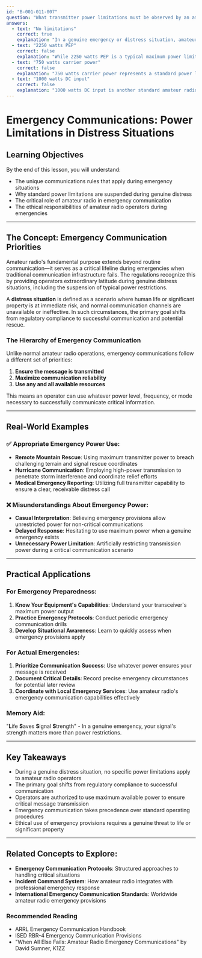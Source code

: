 ```yaml
---
id: "B-001-011-007"
question: "What transmitter power limitations must be observed by an amateur radio operator in distress?"
answers:
  - text: "No limitations"
    correct: true
    explanation: "In a genuine emergency or distress situation, amateur radio operators are permitted to use whatever power is necessary to communicate and request assistance. This emergency exception allows operators to prioritize life-saving communication over normal power restrictions, recognizing that successful communication might be critically dependent on using maximum available power to overcome challenging propagation or signal path obstacles."
  - text: "2250 watts PEP"
    correct: false
    explanation: "While 2250 watts PEP is a typical maximum power limit for some amateur radio bands, this is a standard operating power limitation, not an emergency provision. During an actual distress situation, operators are not constrained to this specific power level if higher power might improve their ability to communicate and seek help."
  - text: "750 watts carrier power"
    correct: false
    explanation: "750 watts carrier power represents a standard power limitation for certain amateur radio operations, but this is not the relevant constraint during a genuine emergency. In a true distress scenario, operators are authorized to exceed typical power limitations to ensure communication of critical safety information."
  - text: "1000 watts DC input"
    correct: false
    explanation: "1000 watts DC input is another standard amateur radio power limitation, typically applied during normal operations. However, this restriction does not apply when an operator is in a genuine emergency situation where maximum communication effectiveness is paramount."
---
```


# Emergency Communications: Power Limitations in Distress Situations

## Learning Objectives
By the end of this lesson, you will understand:
- The unique communications rules that apply during emergency situations
- Why standard power limitations are suspended during genuine distress
- The critical role of amateur radio in emergency communication
- The ethical responsibilities of amateur radio operators during emergencies

---

## The Concept: Emergency Communication Priorities

Amateur radio's fundamental purpose extends beyond routine communication—it serves as a critical lifeline during emergencies when traditional communication infrastructure fails. The regulations recognize this by providing operators extraordinary latitude during genuine distress situations, including the suspension of typical power restrictions.

A **distress situation** is defined as a scenario where human life or significant property is at immediate risk, and normal communication channels are unavailable or ineffective. In such circumstances, the primary goal shifts from regulatory compliance to successful communication and potential rescue.

### The Hierarchy of Emergency Communication

Unlike normal amateur radio operations, emergency communications follow a different set of priorities:
1. **Ensure the message is transmitted**
2. **Maximize communication reliability**
3. **Use any and all available resources**

This means an operator can use whatever power level, frequency, or mode necessary to successfully communicate critical information.

---

## Real-World Examples

### ✅ Appropriate Emergency Power Use:
- **Remote Mountain Rescue**: Using maximum transmitter power to breach challenging terrain and signal rescue coordinates
- **Hurricane Communication**: Employing high-power transmission to penetrate storm interference and coordinate relief efforts
- **Medical Emergency Reporting**: Utilizing full transmitter capability to ensure a clear, receivable distress call

### ❌ Misunderstandings About Emergency Power:
- **Casual Interpretation**: Believing emergency provisions allow unrestricted power for non-critical communications
- **Delayed Response**: Hesitating to use maximum power when a genuine emergency exists
- **Unnecessary Power Limitation**: Artificially restricting transmission power during a critical communication scenario

---

## Practical Applications

### For Emergency Preparedness:
1. **Know Your Equipment's Capabilities**: Understand your transceiver's maximum power output
2. **Practice Emergency Protocols**: Conduct periodic emergency communication drills
3. **Develop Situational Awareness**: Learn to quickly assess when emergency provisions apply

### For Actual Emergencies:
1. **Prioritize Communication Success**: Use whatever power ensures your message is received
2. **Document Critical Details**: Record precise emergency circumstances for potential later review
3. **Coordinate with Local Emergency Services**: Use amateur radio's emergency communication capabilities effectively

### Memory Aid:
"**L**ife **S**aves **S**ignal **S**trength" - In a genuine emergency, your signal's strength matters more than power restrictions.

---

## Key Takeaways

- During a genuine distress situation, no specific power limitations apply to amateur radio operators
- The primary goal shifts from regulatory compliance to successful communication
- Operators are authorized to use maximum available power to ensure critical message transmission
- Emergency communication takes precedence over standard operating procedures
- Ethical use of emergency provisions requires a genuine threat to life or significant property

---

## Related Concepts to Explore:
- **Emergency Communication Protocols**: Structured approaches to handling critical situations
- **Incident Command System**: How amateur radio integrates with professional emergency response
- **International Emergency Communication Standards**: Worldwide amateur radio emergency provisions

### Recommended Reading

- ARRL Emergency Communication Handbook
- ISED RBR-4 Emergency Communication Provisions
- "When All Else Fails: Amateur Radio Emergency Communications" by David Sumner, K1ZZ